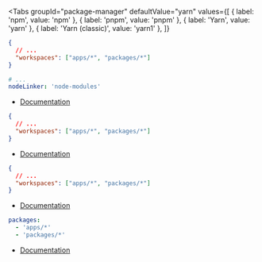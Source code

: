
<Tabs
  groupId="package-manager"
  defaultValue="yarn"
  values={[
    { label: 'npm', value: 'npm' },
    { label: 'pnpm', value: 'pnpm' },
    { label: 'Yarn', value: 'yarn' },
    { label: 'Yarn (classic)', value: 'yarn1' },
  ]}
>
<TabItem value="yarn">

```json title="package.json"
{
  // ...
  "workspaces": ["apps/*", "packages/*"]
}
```

```yaml title=".yarnrc.yml"
# ...
nodeLinker: 'node-modules'
```

- [Documentation](https://yarnpkg.com/features/workspaces)

</TabItem>
<TabItem value="yarn1">

```json title="package.json"
{
  // ...
  "workspaces": ["apps/*", "packages/*"]
}
```

- [Documentation](https://classic.yarnpkg.com/en/docs/workspaces)

</TabItem>
<TabItem value="npm">

```json title="package.json"
{
  // ...
  "workspaces": ["apps/*", "packages/*"]
}
```

- [Documentation](https://docs.npmjs.com/cli/v8/using-npm/workspaces)

</TabItem>
<TabItem value="pnpm">

```yaml title="pnpm-workspace.yaml"
packages:
  - 'apps/*'
  - 'packages/*'
```

- [Documentation](https://pnpm.io/workspaces)

</TabItem>
</Tabs>
